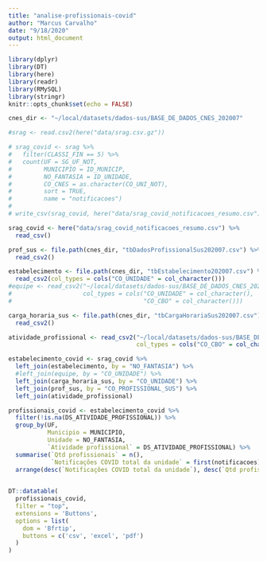 ```yaml
---
title: "analise-profissionais-covid"
author: "Marcus Carvalho"
date: "9/18/2020"
output: html_document
---
```


```r
library(dplyr)
library(DT)
library(here)
library(readr)
library(RMySQL)
library(stringr)
knitr::opts_chunk$set(echo = FALSE)
```

```r
cnes_dir <- "~/local/datasets/dados-sus/BASE_DE_DADOS_CNES_202007"

#srag <- read.csv2(here("data/srag.csv.gz"))

# srag_covid <- srag %>%
#   filter(CLASSI_FIN == 5) %>%
#   count(UF = SG_UF_NOT,
#         MUNICIPIO = ID_MUNICIP,
#         NO_FANTASIA = ID_UNIDADE,
#         CO_CNES = as.character(CO_UNI_NOT),
#         sort = TRUE,
#         name = "notificacoes")
# 
# write_csv(srag_covid, here("data/srag_covid_notificacoes_resumo.csv"))

srag_covid <- here("data/srag_covid_notificacoes_resumo.csv") %>%
  read_csv()

prof_sus <- file.path(cnes_dir, "tbDadosProfissionalSus202007.csv") %>%
  read_csv2()

estabelecimento <- file.path(cnes_dir, "tbEstabelecimento202007.csv") %>%
  read_csv2(col_types = cols("CO_UNIDADE" = col_character()))
#equipe <- read_csv2("~/local/datasets/dados-sus/BASE_DE_DADOS_CNES_202007/rlEstabEquipeProf202007.csv",
#                    col_types = cols("CO_UNIDADE" = col_character(),
#                                     "CO_CBO" = col_character()))

carga_horaria_sus <- file.path(cnes_dir, "tbCargaHorariaSus202007.csv") %>%
  read_csv2()

atividade_profissional <- read_csv2("~/local/datasets/dados-sus/BASE_DE_DADOS_CNES_202007/tbAtividadeProfissional202007.csv",
                                    col_types = cols("CO_CBO" = col_character()))

estabelecimento_covid <- srag_covid %>%
  left_join(estabelecimento, by = "NO_FANTASIA") %>%
  #left_join(equipe, by = "CO_UNIDADE") %>%
  left_join(carga_horaria_sus, by = "CO_UNIDADE") %>%
  left_join(prof_sus, by = "CO_PROFISSIONAL_SUS") %>%
  left_join(atividade_profissional)
```

```r
profissionais_covid <- estabelecimento_covid %>%
  filter(!is.na(DS_ATIVIDADE_PROFISSIONAL)) %>%
  group_by(UF,
           Municipio = MUNICIPIO,
           Unidade = NO_FANTASIA,
           `Atividade profissional` = DS_ATIVIDADE_PROFISSIONAL) %>%
  summarise(`Qtd profissionais` = n(),
            `Notificações COVID total da unidade` = first(notificacoes)) %>%
  arrange(desc(`Notificações COVID total da unidade`), desc(`Qtd profissionais`))
  
```

```r
DT::datatable(
  profissionais_covid,
  filter = "top",
  extensions = 'Buttons',
  options = list(
    dom = 'Bfrtip',
    buttons = c('csv', 'excel', 'pdf')
  )
)
```

